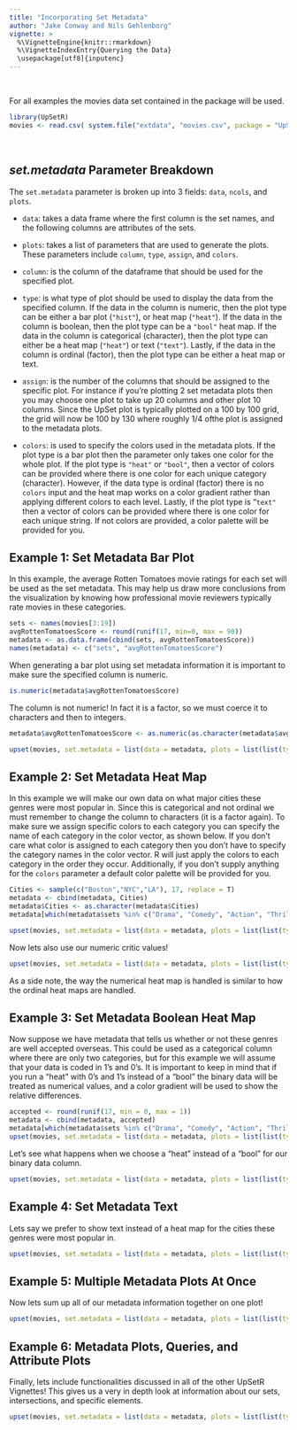 ```yaml
---
title: "Incorporating Set Metadata"
author: "Jake Conway and Nils Gehlenborg"
vignette: >
  %\VignetteEngine{knitr::rmarkdown}
  %\VignetteIndexEntry{Querying the Data}
  \usepackage[utf8]{inputenc}
---
```


<br>

For all examples the movies data set contained in the package will be used.
```r
library(UpSetR)
movies <- read.csv( system.file("extdata", "movies.csv", package = "UpSetR"), header=T, sep=";" )
```

<br>

*set.metadata* Parameter Breakdown
----------------------------------
The `set.metadata` parameter is broken up into 3 fields: `data`, `ncols`, and `plots`.

- `data`: takes a data frame where the first column is the set names, and the following columns are attributes of the sets.

- `plots`: takes a list of parameters that are used to generate the plots. These parameters include `column`, `type`, `assign`, and `colors`.

- `column`: is the column of the dataframe that should be used for the specified plot.

- `type`: is what type of plot should be used to display the data from the specified column. If the data in the column is numeric, then the plot type can be either a bar plot (`"hist"`), or heat map (`"heat"`). If the data in the column is boolean, then the plot type can be a `"bool"` heat map. If the data in the column is categorical (character), then the plot type can either be a heat map (`"heat"`) or text (`"text"`). Lastly, if the data in the column is ordinal (factor), then the plot type can be either a heat map or text.

- `assign`: is the number of the columns that should be assigned to the specific plot. For instance if you're plotting 2 set metadata plots then you may choose one plot to take up 20 columns and other plot 10 columns. Since the UpSet plot is typically plotted on a 100 by 100 grid, the grid will now be 100 by 130 where roughly 1/4 ofthe plot is assigned to the metadata plots. 

- `colors`: is used to specify the colors used in the metadata plots. If the plot type is a bar plot then the parameter only takes one color for the whole plot. If the plot type is `"heat"` or `"bool"`, then a vector of colors can be provided where there is one color for each unique category (character). However, if the data type is ordinal (factor) there is no `colors` input and the heat map works on a color gradient rather than applying different colors to each level. Lastly, if the plot type is "`text"` then a vector of colors can be provided where there is one color for each unique string. If not colors are provided, a color palette will be provided for you. 
<br>


Example 1: Set Metadata Bar Plot
-------------
In this example, the average Rotten Tomatoes movie ratings for each set will be used as the set metadata. This may help us draw more conclusions from the visualization by knowing how professional movie reviewers typically rate movies in these categories. 

```r
sets <- names(movies[3:19])
avgRottenTomatoesScore <- round(runif(17, min=0, max = 90))
metadata <- as.data.frame(cbind(sets, avgRottenTomatoesScore))
names(metadata) <- c("sets", "avgRottenTomatoesScore")
```

When generating a bar plot using set metadata information it is important to make sure the specified column is numeric.

```r
is.numeric(metadata$avgRottenTomatoesScore)
```

The column is not numeric! In fact it is a factor, so we must coerce it to characters and then to integers.

```r
metadata$avgRottenTomatoesScore <- as.numeric(as.character(metadata$avgRottenTomatoesScore))
```


```r
upset(movies, set.metadata = list(data = metadata, plots = list(list(type="hist", column="avgRottenTomatoesScore", assign=20))))
```

Example 2: Set Metadata Heat Map
-------------
In this example we will make our own data on what major cities these genres were most popular in. Since this is categorical and not ordinal we must remember to change the column to characters (it is a factor again). To make sure we assign specific colors to each category you can specify the name of each category in the color vector, as shown below. If you don't care what color is assigned to each category then you don't have to specify the category names in the color vector. R will just apply the colors to each category in the order they occur. Additionally, if you don't supply anything for the `colors` parameter a default color palette will be provided for you. 
```r
Cities <- sample(c("Boston","NYC","LA"), 17, replace = T)
metadata <- cbind(metadata, Cities)
metadata$Cities <- as.character(metadata$Cities)
metadata[which(metadata$sets %in% c("Drama", "Comedy", "Action", "Thriller", "Romance")), ]
```

```r
upset(movies, set.metadata = list(data = metadata, plots = list(list(type = "heat", column = "Cities", assign = 10, colors = c("Boston" = "green", "NYC" = "navy", "LA" = "purple")))))
```

Now lets also use our numeric critic values!
```r
upset(movies, set.metadata = list(data = metadata, plots = list(list(type = "heat", column = "Cities", assign = 10, colors = c("Boston" = "green", "NYC" = "navy", "LA" = "purple")), list(type = "heat", column = "avgRottenTomatoesScore", assign = 10))))
```

As a side note, the way the numerical heat map is handled is similar to how the ordinal heat maps are handled.

Example 3: Set Metadata Boolean Heat Map
-------------
Now suppose we have metadata that tells us whether or not these genres are well accepted overseas. This could be used as a categorical column where there are only two categories, but for this example we will assume that your data is coded in 1's and 0's. It is important to keep in mind that if you run a "heat" with 0's and 1's instead of a "bool" the binary data will be treated as numerical values, and a color gradient will be used to show the relative differences.


```r
accepted <- round(runif(17, min = 0, max = 1))
metadata <- cbind(metadata, accepted)
metadata[which(metadata$sets %in% c("Drama", "Comedy", "Action", "Thriller", "Romance")), ]
upset(movies, set.metadata = list(data = metadata, plots = list(list(type="bool", column= "accepted", assign = 5, colors = c("#FF3333", "#006400")))))
```


Let's see what happens when we choose a "heat" instead of a "bool" for our binary data column.
```r
upset(movies, set.metadata = list(data = metadata, plots = list(list(type="heat", column= "accepted", assign = 5, colors = c("red", "green")))))
```

Example 4: Set Metadata Text
-------------
Lets say we prefer to show text instead of a heat map for the cities these genres were most popular in.

```r
upset(movies, set.metadata = list(data = metadata, plots = list(list(type = "text", column = "Cities", assign = 10, colors = c("Boston" = "green", "NYC" = "navy", "LA" = "purple")))))
```

Example 5: Multiple Metadata Plots At Once
-------------
Now lets sum up all of our metadata information together on one plot!
```r
upset(movies, set.metadata = list(data = metadata, plots = list(list(type="hist", column="avgRottenTomatoesScore", assign=20),list(type="bool", column= "accepted", assign = 5, colors = c("#FF3333", "#006400")), list(type = "text", column = "Cities", assign = 5, colors = c("Boston" = "green", "NYC" = "navy", "LA" = "purple")))))
```

Example 6: Metadata Plots, Queries, and Attribute Plots
-------------
Finally, lets include functionalities discussed in all of the other UpSetR Vignettes! This gives us a very in depth look at information about our sets, intersections, and specific elements.
```r
upset(movies, set.metadata = list(data = metadata, plots = list(list(type="hist", column="avgRottenTomatoesScore", assign=20), list(type="bool", column= "accepted", assign = 5, colors = c("#FF3333", "#006400")), list(type="text", column="Cities", assign=5, colors=c("Boston"="green","NYC"="navy","LA"="purple")))), queries=list(list(query=intersects, params=list("Drama"), color="red", active=F), list(query=intersects, params=list("Action", "Drama"), active = T), list(query=intersects, params=list("Drama", "Comedy", "Action"), color="orange", active=T)), attribute.plots = list(gridrows=45, plots = list(list(plot=scatter_plot, x="ReleaseDate", y="AvgRating", queries=T), list(plot=scatter_plot, x="AvgRating", y="Watches", queries=F)), ncols=2), query.legend="bottom")
```
